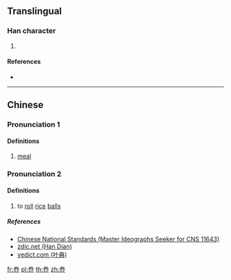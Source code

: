 ==Translingual==

===Han character===
{{Han char|rn=37|rad=大|as=05|sn=8|four=|canj=FQLL}}

# {{defn|Han|sort=大05}}

====References====
* {{Han ref|kx=0251.091|hdz=10536.041|uh=594D|ud=22861}}

----

==Chinese==
{{zh-forms}}

===Pronunciation 1===
{{zh-pron
|m=quān
|ma=y
|c=
|h=pfs=
|md=
|mn=
|w=
|mc=
|oc=
|cat=
}}

====Definitions====
{{zh-hanzi}}

# [[meal]]

===Pronunciation 2===
{{zh-pron
|m=juàn
|ma=y
|c=
|h=pfs=
|md=
|mn=
|w=
|mc=
|oc=
|cat=v
}}

====Definitions====
{{zh-hanzi}}

# to [[roll]] [[rice]] [[balls]]

=====References=====
* [http://www.cns11643.gov.tw/AIDB/query_general_view.do?page=3&code=6467 Chinese National Standards (Master Ideographs Seeker for CNS 11643)]
* [http://www.zdic.net/z/17/js/594D.htm zdic.net (Han Dian)]
* [http://yedict.com/zscontent.asp?uni=594D yedict.com (叶典)]

[[fr:奍]]
[[pl:奍]]
[[th:奍]]
[[zh:奍]]